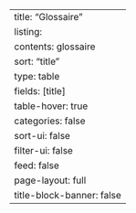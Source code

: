 ---
title: "Glossaire"
listing:
  contents: glossaire
  sort: "title"
  type: table
  fields: [title]
  table-hover: true
  categories: false
  sort-ui: false
  filter-ui: false
  feed: false
page-layout: full
title-block-banner: false
---
